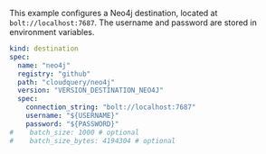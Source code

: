 This example configures a Neo4j destination, located at `bolt://localhost:7687`. The username and password are stored in environment variables.

```yaml copy
kind: destination
spec:
  name: "neo4j"
  registry: "github"
  path: "cloudquery/neo4j"
  version: "VERSION_DESTINATION_NEO4J"
  spec:
    connection_string: "bolt://localhost:7687"
    username: "${USERNAME}"
    password: "${PASSWORD}"
#    batch_size: 1000 # optional
#    batch_size_bytes: 4194304 # optional
```